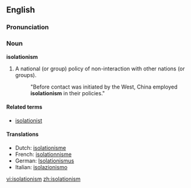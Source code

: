 ==English==

===Pronunciation===
{{ipacregion|Canada}} {{ipac|ˌaɪsəˈleɪʃəˌnɪzəm|en-ca-synth-isolationism.ogg|CA synth}}

===Noun===
'''isolationism'''

# A national (or group) policy of non-interaction with other nations (or groups).
#: "Before contact was initiated by the West, China employed '''isolationism''' in their policies."

====Related terms====
*[[isolationist]]

====Translations====
{{trans-top}}
*Dutch: [[isolationisme]] {{n}}
*French: [[isolationnisme]] {{m}}
*German: [[Isolationismus]] {{m}}
*Italian: [[isolazionismo]] {{m}}
{{trans-mid}}
{{trans-bottom}}

[[vi:isolationism]]
[[zh:isolationism]]